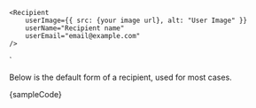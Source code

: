 

    <Recipient
        userImage={{ src: {your image url}, alt: "User Image" }}
        userName="Recipient name"
        userEmail="email@example.com"
    />
`

<Section contained={true} style={{ paddingTop: 0 }}>
	<p>Below is the default form of a recipient, used for most cases.</p>
	<Preview wrapper={true}>
		<Recipient
			userImage={{ src: image, alt: "User Image" }}
			userName="Recipient name"
			userEmail="email@example.com"
		/>
	</Preview>
	<Snippet language="js">{sampleCode}</Snippet>
</Section>

<Section style={{ paddingTop: 0 }}>
	<Switcher>
		<div label="Appearance" value="appearance">
			<Appearance />
		</div>
		<div label="Types" value="types">
			<Types />
		</div>
		<div label="Status" value="status">
			<Status />
		</div>
	</Switcher>
</Section>
